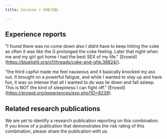 ---
title: Cocaine + GHB/GBL

---

## Experience reports

"I found there was no come down also I didnt have to keep hitting the coke as often it was like the G prolonged the coke feeling. Later that night when me and my girl got home I had the best SEX of my life." [Erowid] (https://bluelight.org/xf/threads/coke-and-ghb.36824/).

"the third capful made me feel nauseous and it basically knocked my ass out. It brought on a powerful fatigue, and while I wanted to stay up and have fun, it was so intense that all I wanted to do was lie down and fall asleep. This is NOT the kind of sleepiness I can fight off." [Erowid] (https://erowid.org/experiences/exp.php?ID=8239).

## Related research publications

We are yet to identify a research publication reporting on this combination. If you know of a publication that demonstrates the risk rating of this combination, please share the publication with us.



